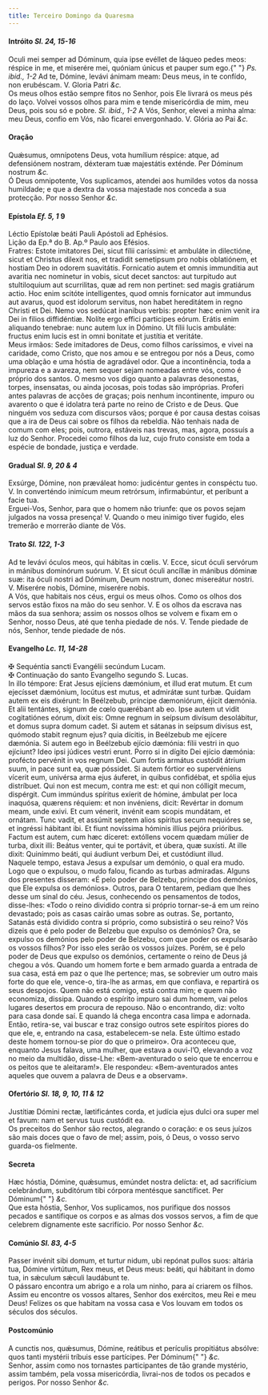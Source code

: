 ```yaml
---
title: Terceiro Domingo da Quaresma
---
```


<h4 class="text-center">
  Intróito <em>Sl. 24, 15-16</em>
</h4>
<div class="container-fluid">
  <div class="row">
    <div class="col-6 dropcaps text-justify">
      Oculi mei semper ad Dóminum, quia ipse evéllet de láqueo pedes meos:
      réspice in me, et miserére mei, quóniam únicus et pauper sum ego.{" "}
      <em>Ps. ibid., 1-2</em> Ad te, Dómine, levávi ánimam meam: Deus meus, in
      te confído, non erubéscam. V. Gloria Patri <em>&c.</em>
    </div>
    <div class="col-6 dropcaps text-justify">
      Os meus olhos estão sempre fitos no Senhor, pois Ele livrará os meus pés
      do laço. Volvei vossos olhos para mim e tende misericórdia de mim, meu
      Deus, pois sou só e pobre. <em>Sl. ibid., 1-2</em> A Vós, Senhor, elevei a
      minha alma: meu Deus, confio em Vós, não ficarei envergonhado. V. Glória
      ao Pai <em>&c.</em>
    </div>
  </div>
</div>

<h4 class="text-center">Oração</h4>
<div class="container-fluid">
  <div class="row">
    <div class="col-6 dropcaps text-justify">
      Quǽsumus, omnípotens Deus, vota humílium réspice: atque, ad defensiónem
      nostram, déxteram tuæ majestátis exténde. Per Dóminum nostrum <em>&c.</em>
    </div>
    <div class="col-6 dropcaps text-justify">
      Ó Deus omnipotente, Vos suplicamos, atendei aos humildes votos da nossa
      humildade; e que a dextra da vossa majestade nos conceda a sua protecção.
      Por nosso Senhor <em>&c.</em>
    </div>
  </div>
</div>

<h4 class="text-center">Epístola <em>Ef. 5, 1</em> 9</em></h4>
<div class="container-fluid">
<div class="row">
<div class="col-6 text-justify">
Léctio Epístolæ beáti Pauli Apóstoli ad Ephésios.
</div>
<div class="col-6 text-justify">
Lição da Ep.ª do B. Ap.º Paulo aos Efésios.
</div>
<div class="col-6 dropcaps text-justify">
Fratres: Estote imitatores Dei, sicut fílii caríssimi: et ambuláte in dilectióne, sicut et Christus dilexit nos, et tradidit semetipsum pro nobis oblatiónem, et hostiam Deo in odorem suavitátis. Fornicatio autem et omnis immunditia aut avaritia nec nominetur in vobis, sicut decet sanctos: aut turpitudo aut stultiloquium aut scurrilitas, quæ ad rem non pertinet: sed magis gratiárum actio. Hoc enim scitóte intelligentes, quod omnis fornicator aut immundus aut avarus, quod est idolorum servitus, non habet hereditátem in regno Christi et Dei. Nemo vos sedúcat inanibus verbis: propter hæc enim venit ira Dei in filios diffidéntiæ. Nolíte ergo effici participes eórum. Erátis enim aliquando tenebrae: nunc autem lux in Dómino. Ut fílii lucis ambuláte: fructus enim lucis est in omni bonitate et justítia et veritáte.
</div>
<div class="col-6 dropcaps text-justify">
Meus irmãos: Sede imitadores de Deus, como filhos caríssimos, e vivei na caridade, como Cristo, que nos amou e se entregou por nós a Deus, como uma oblação e uma hóstia de agradável odor. Que a incontinência, toda a impureza e a avareza, nem sequer sejam nomeadas entre vós, como é próprio dos santos. O mesmo vos digo quanto a palavras desonestas, torpes, insensatas, ou ainda jocosas, pois todas são impróprias. Proferi antes palavras de acções de graças; pois nenhum incontinente, impuro ou avarento o que é idolatra terá parte no reino de Cristo e de Deus. Que ninguém vos seduza com discursos vãos; porque é por causa destas coisas que a ira de Deus cai sobre os filhos da rebeldia. Não tenhais nada de comum com eles; pois, outrora, estáveis nas trevas, mas, agora, possuís a luz do Senhor. Procedei como filhos da luz, cujo fruto consiste em toda a espécie de bondade, justiça e verdade.
</div>
</div>
</div>

<h4 class="text-center">
  Gradual <em>Sl. 9, 20 & 4</em>
</h4>
<div class="container-fluid">
  <div class="row">
    <div class="col-6 dropcaps text-justify">
      Exsúrge, Dómine, non præváleat homo: judicéntur gentes in conspéctu tuo.
      V. In converténdo inimícum meum retrórsum, infirmabúntur, et períbunt a
      facie tua.
    </div>
    <div class="col-6 dropcaps text-justify">
      Erguei-Vos, Senhor, para que o homem não triunfe: que os povos sejam
      julgados na vossa presença! V. Quando o meu inimigo tiver fugido, eles
      tremerão e morrerão diante de Vós.
    </div>
  </div>
</div>

<h4 class="text-center">
  Trato <em>Sl. 122, 1-3</em>
</h4>
<div class="container-fluid">
  <div class="row">
    <div class="col-6 dropcaps text-justify">
      Ad te levávi óculos meos, qui hábitas in cœlis. V. Ecce, sicut óculi
      servórum in mánibus dominórum suórum. V. Et sicut óculi ancíllæ in mánibus
      dóminæ suæ: ita óculi nostri ad Dóminum, Deum nostrum, donec misereátur
      nostri. V. Miserére nobis, Dómine, miserére nobis.
    </div>
    <div class="col-6 dropcaps text-justify">
      A Vós, que habitais nos céus, ergui os meus olhos. Como os olhos dos
      servos estão fixos na mão do seu senhor. V. E os olhos da escrava nas mãos
      da sua senhora; assim os nossos olhos se volvem e fixam em o Senhor, nosso
      Deus, até que tenha piedade de nós. V. Tende piedade de nós, Senhor, tende
      piedade de nós.
    </div>
  </div>
</div>

<h4 class="text-center">
  Evangelho <em>Lc. 11, 14-28</em>
</h4>
<div class="container-fluid">
  <div class="row">
    <div class="col-6 text-justify">
      <span class="text-danger">&#10016;</span> Sequéntia sancti Evangélii
      secúndum Lucam.
    </div>
    <div class="col-6 text-justify">
      <span class="text-danger">&#10016;</span> Continuação do santo Evangelho
      segundo S. Lucas.
    </div>
    <div class="col-6 dropcaps text-justify">
      In illo témpore: Erat Jesus ejíciens dæmónium, et illud erat mutum. Et cum
      ejecísset dæmónium, locútus est mutus, et admirátæ sunt turbæ. Quidam
      autem ex eis dixérunt: In Beélzebub, príncipe dæmoniórum, éjicit dæmónia.
      Et alii tentántes, signum de cœlo quærébant ab eo. Ipse autem ut vidit
      cogitatiónes eórum, dixit eis: Omne regnum in seípsum divísum desolábitur,
      et domus supra domum cadet. Si autem et sátanas in seípsum divísus est,
      quómodo stabit regnum ejus? quia dícitis, in Beélzebub me ejícere dæmónia.
      Si autem ego in Beélzebub ejício dæmónia: fílii vestri in quo ejíciunt?
      Ideo ipsi júdices vestri erunt. Porro si in dígito Dei ejício dæmónia:
      profécto pervénit in vos regnum Dei. Cum fortis armátus custódit átrium
      suum, in pace sunt ea, quæ póssidet. Si autem fórtior eo supervéniens
      vícerit eum, univérsa arma ejus áuferet, in quibus confidébat, et spólia
      ejus distríbuet. Qui non est mecum, contra me est: et qui non cólligit
      mecum, dispérgit. Cum immúndus spíritus exíerit de hómine, ámbulat per
      loca inaquósa, quærens réquiem: et non invéniens, dicit: Revértar in domum
      meam, unde exivi. Et cum vénerit, invénit eam scopis mundátam, et ornátam.
      Tunc vadit, et assúmit septem alios spíritus secum nequióres se, et
      ingréssi hábitant ibi. Et fiunt novíssima hóminis illíus pejóra prióribus.
      Factum est autem, cum hæc díceret: extóllens vocem quædam múlier de turba,
      dixit illi: Beátus venter, qui te portávit, et úbera, quæ suxísti. At ille
      dixit: Quinímmo beáti, qui áudiunt verbum Dei, et custódiunt illud.
    </div>
    <div class="col-6 dropcaps text-justify">
      Naquele tempo, estava Jesus a expulsar um demónio, o qual era mudo. Logo
      que o expulsou, o mudo falou, ficando as turbas admiradas. Alguns dos
      presentes disseram: «É pelo poder de Belzebu, príncipe dos demónios, que
      Ele expulsa os demónios». Outros, para O tentarem, pediam que lhes desse
      um sinal do céu. Jesus, conhecendo os pensamentos de todos, disse-lhes:
      «Todo o reino dividido contra si próprio tornar-se-á em um reino
      devastado; pois as casas cairão umas sobre as outras. Se, portanto,
      Satanás está dividido contra si próprio, como subsistirá o seu reino? Vós
      dizeis que é pelo poder de Belzebu que expulso os demónios? Ora, se
      expulso os demónios pelo poder de Belzebu, com que poder os expulsarão os
      vossos filhos? Por isso eles serão os vossos juízes. Porém, se é pelo
      poder de Deus que expulso os demónios, certamente o reino de Deus já
      chegou a vós. Quando um homem forte e bem armado guarda a entrada de sua
      casa, está em paz o que lhe pertence; mas, se sobrevier um outro mais
      forte do que ele, vence-o, tira-lhe as armas, em que confiava, e repartirá
      os seus despojos. Quem não está comigo, está contra mim; e quem não
      economiza, dissipa. Quando o espírito impuro sai dum homem, vai pelos
      lugares desertos em procura de repouso. Não o encontrando, diz: volto para
      casa donde saí. E quando lá chega encontra casa limpa e adornada. Então,
      retira-se, vai buscar e traz consigo outros sete espíritos piores do que
      ele, e, entrando na casa, estabelecem-se nela. Este último estado deste
      homem tornou-se pior do que o primeiro». Ora aconteceu que, enquanto Jesus
      falava, uma mulher, que estava a ouvi-l’O, elevando a voz no meio da
      multidão, disse-Lhe: «Bem-aventurado o seio que te encerrou e os peitos
      que te aleitaram!». Ele respondeu: «Bem-aventurados antes aqueles que
      ouvem a palavra de Deus e a observam».
    </div>
  </div>
</div>

<h4 class="text-center">
  Ofertório <em>Sl. 18, 9, 10, 11 & 12</em>
</h4>
<div class="container-fluid">
  <div class="row">
    <div class="col-6 dropcaps text-justify">
      Justítiæ Dómini rectæ, lætificántes corda, et judícia ejus dulci ora super
      mel et favum: nam et servus tuus custódit ea.
    </div>
    <div class="col-6 dropcaps text-justify">
      Os preceitos do Senhor são rectos, alegrando o coração: e os seus juízos
      são mais doces que o favo de mel; assim, pois, ó Deus, o vosso servo
      guarda-os fielmente.
    </div>
  </div>
</div>

<h4 class="text-center">Secreta</h4>
<div class="container-fluid">
  <div class="row">
    <div class="col-6 dropcaps text-justify">
      Hæc hóstia, Dómine, quǽsumus, emúndet nostra delícta: et, ad sacrifícium
      celebrándum, subditórum tibi córpora mentésque sanctíficet. Per Dóminum{" "}
      <em>&c.</em>
    </div>
    <div class="col-6 dropcaps text-justify">
      Que esta hóstia, Senhor, Vos suplicamos, nos purifique dos nossos pecados
      e santifique os corpos e as almas dos vossos servos, a fim de que celebrem
      dignamente este sacrifício. Por nosso Senhor <em>&c.</em>
    </div>
  </div>
</div>

<h4 class="text-center">
  Comúnio <em>Sl. 83, 4-5</em>
</h4>
<div class="container-fluid">
  <div class="row">
    <div class="col-6 dropcaps text-justify">
      Passer invénit sibi domum, et turtur nidum, ubi repónat pullos suos:
      altária tua, Dómine virtútum, Rex meus, et Deus meus: beáti, qui hábitant
      in domo tua, in sǽculum sǽculi laudábunt te.
    </div>
    <div class="col-6 dropcaps text-justify">
      O pássaro encontra um abrigo e a rola um ninho, para aí criarem os filhos.
      Assim eu encontre os vossos altares, Senhor dos exércitos, meu Rei e meu
      Deus! Felizes os que habitam na vossa casa e Vos louvam em todos os
      séculos dos séculos.
    </div>
  </div>
</div>

<h4 class="text-center">Postcomúnio</h4>
<div class="container-fluid">
  <div class="row">
    <div class="col-6 dropcaps text-justify">
      A cunctis nos, quǽsumus, Dómine, reátibus et perículis propitiátus
      absólve: quos tanti mystérii tríbuis esse partícipes. Per Dóminum{" "}
      <em>&c.</em>
    </div>
    <div class="col-6 dropcaps text-justify">
      Senhor, assim como nos tornastes participantes de tão grande mystério,
      assim também, pela vossa misericórdia, livrai-nos de todos os pecados e
      perigos. Por nosso Senhor <em>&c.</em>
    </div>
  </div>
</div>
